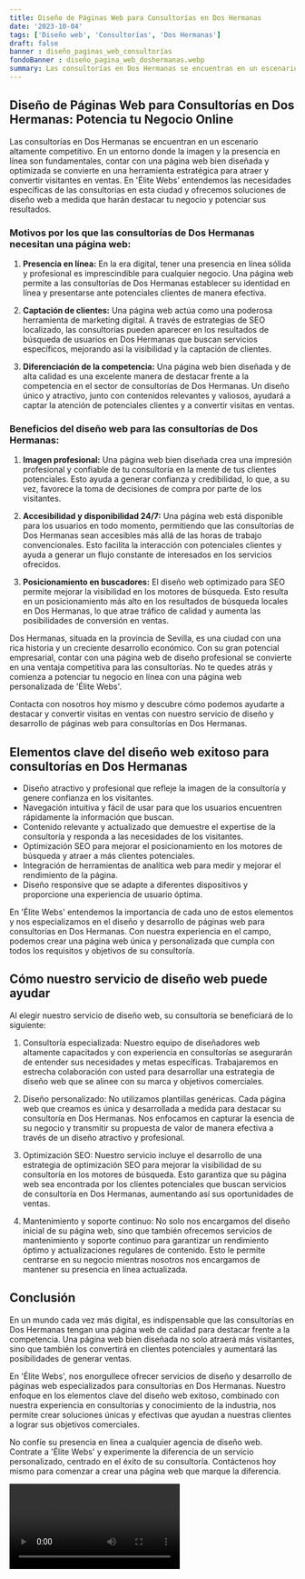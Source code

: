 ```yaml
---
title: Diseño de Páginas Web para Consultorías en Dos Hermanas
date: '2023-10-04'
tags: ['Diseño web', 'Consultorías', 'Dos Hermanas']
draft: false
banner : diseño_paginas_web_consultorías
fondoBanner : diseño_pagina_web_doshermanas.webp
summary: Las consultorías en Dos Hermanas se encuentran en un escenario altamente competitivo. En un entorno donde la imagen y la presencia en línea son fundamentales, contar con una página web bien diseñada y optimizada se convierte en una herramienta estratégica para atraer y convertir visitantes en ventas. En 'Élite Webs' entendemos las necesidades específicas de las consultorías en esta ciudad y ofrecemos soluciones de diseño web a medida que harán destacar tu negocio y potenciar sus resultados.
---
```


## Diseño de Páginas Web para Consultorías en Dos Hermanas: Potencia tu Negocio Online

Las consultorías en Dos Hermanas se encuentran en un escenario altamente competitivo. En un entorno donde la imagen y la presencia en línea son fundamentales, contar con una página web bien diseñada y optimizada se convierte en una herramienta estratégica para atraer y convertir visitantes en ventas. En 'Élite Webs' entendemos las necesidades específicas de las consultorías en esta ciudad y ofrecemos soluciones de diseño web a medida que harán destacar tu negocio y potenciar sus resultados.

### Motivos por los que las consultorías de Dos Hermanas necesitan una página web:

1. **Presencia en línea:** En la era digital, tener una presencia en línea sólida y profesional es imprescindible para cualquier negocio. Una página web permite a las consultorías de Dos Hermanas establecer su identidad en línea y presentarse ante potenciales clientes de manera efectiva.

2. **Captación de clientes:** Una página web actúa como una poderosa herramienta de marketing digital. A través de estrategias de SEO localizado, las consultorías pueden aparecer en los resultados de búsqueda de usuarios en Dos Hermanas que buscan servicios específicos, mejorando así la visibilidad y la captación de clientes.

3. **Diferenciación de la competencia:** Una página web bien diseñada y de alta calidad es una excelente manera de destacar frente a la competencia en el sector de consultorías de Dos Hermanas. Un diseño único y atractivo, junto con contenidos relevantes y valiosos, ayudará a captar la atención de potenciales clientes y a convertir visitas en ventas.

### Beneficios del diseño web para las consultorías de Dos Hermanas:

1. **Imagen profesional:** Una página web bien diseñada crea una impresión profesional y confiable de tu consultoría en la mente de tus clientes potenciales. Esto ayuda a generar confianza y credibilidad, lo que, a su vez, favorece la toma de decisiones de compra por parte de los visitantes.

2. **Accesibilidad y disponibilidad 24/7:** Una página web está disponible para los usuarios en todo momento, permitiendo que las consultorías de Dos Hermanas sean accesibles más allá de las horas de trabajo convencionales. Esto facilita la interacción con potenciales clientes y ayuda a generar un flujo constante de interesados en los servicios ofrecidos.

3. **Posicionamiento en buscadores:** El diseño web optimizado para SEO permite mejorar la visibilidad en los motores de búsqueda. Esto resulta en un posicionamiento más alto en los resultados de búsqueda locales en Dos Hermanas, lo que atrae tráfico de calidad y aumenta las posibilidades de conversión en ventas.

Dos Hermanas, situada en la provincia de Sevilla, es una ciudad con una rica historia y un creciente desarrollo económico. Con su gran potencial empresarial, contar con una página web de diseño profesional se convierte en una ventaja competitiva para las consultorías. No te quedes atrás y comienza a potenciar tu negocio en línea con una página web personalizada de 'Élite Webs'.

Contacta con nosotros hoy mismo y descubre cómo podemos ayudarte a destacar y convertir visitas en ventas con nuestro servicio de diseño y desarrollo de páginas web para consultorías en Dos Hermanas.

<GifSeo />

<Cta />

## Elementos clave del diseño web exitoso para consultorías en Dos Hermanas

- Diseño atractivo y profesional que refleje la imagen de la consultoría y genere confianza en los visitantes.
- Navegación intuitiva y fácil de usar para que los usuarios encuentren rápidamente la información que buscan.
- Contenido relevante y actualizado que demuestre el expertise de la consultoría y responda a las necesidades de los visitantes.
- Optimización SEO para mejorar el posicionamiento en los motores de búsqueda y atraer a más clientes potenciales.
- Integración de herramientas de analítica web para medir y mejorar el rendimiento de la página.
- Diseño responsive que se adapte a diferentes dispositivos y proporcione una experiencia de usuario óptima.

En 'Élite Webs' entendemos la importancia de cada uno de estos elementos y nos especializamos en el diseño y desarrollo de páginas web para consultorías en Dos Hermanas. Con nuestra experiencia en el campo, podemos crear una página web única y personalizada que cumpla con todos los requisitos y objetivos de su consultoría.

## Cómo nuestro servicio de diseño web puede ayudar

Al elegir nuestro servicio de diseño web, su consultoría se beneficiará de lo siguiente:

1. Consultoría especializada: Nuestro equipo de diseñadores web altamente capacitados y con experiencia en consultorías se asegurarán de entender sus necesidades y metas específicas. Trabajaremos en estrecha colaboración con usted para desarrollar una estrategia de diseño web que se alinee con su marca y objetivos comerciales.

2. Diseño personalizado: No utilizamos plantillas genéricas. Cada página web que creamos es única y desarrollada a medida para destacar su consultoría en Dos Hermanas. Nos enfocamos en capturar la esencia de su negocio y transmitir su propuesta de valor de manera efectiva a través de un diseño atractivo y profesional.

3. Optimización SEO: Nuestro servicio incluye el desarrollo de una estrategia de optimización SEO para mejorar la visibilidad de su consultoría en los motores de búsqueda. Esto garantiza que su página web sea encontrada por los clientes potenciales que buscan servicios de consultoría en Dos Hermanas, aumentando así sus oportunidades de ventas.

4. Mantenimiento y soporte continuo: No solo nos encargamos del diseño inicial de su página web, sino que también ofrecemos servicios de mantenimiento y soporte continuo para garantizar un rendimiento óptimo y actualizaciones regulares de contenido. Esto le permite centrarse en su negocio mientras nosotros nos encargamos de mantener su presencia en línea actualizada.

## Conclusión

En un mundo cada vez más digital, es indispensable que las consultorías en Dos Hermanas tengan una página web de calidad para destacar frente a la competencia. Una página web bien diseñada no solo atraerá más visitantes, sino que también los convertirá en clientes potenciales y aumentará las posibilidades de generar ventas.

En 'Élite Webs', nos enorgullece ofrecer servicios de diseño y desarrollo de páginas web especializados para consultorías en Dos Hermanas. Nuestro enfoque en los elementos clave del diseño web exitoso, combinado con nuestra experiencia en consultorías y conocimiento de la industria, nos permite crear soluciones únicas y efectivas que ayudan a nuestras clientes a lograr sus objetivos comerciales.

No confíe su presencia en línea a cualquier agencia de diseño web. Contrate a 'Élite Webs' y experimente la diferencia de un servicio personalizado, centrado en el éxito de su consultoría. Contáctenos hoy mismo para comenzar a crear una página web que marque la diferencia.

<Video />

<CtaBot job='Consultorías' city='Dos Hermanas'/>

<Gmaps query='Dos Hermanas+españa+maps' />